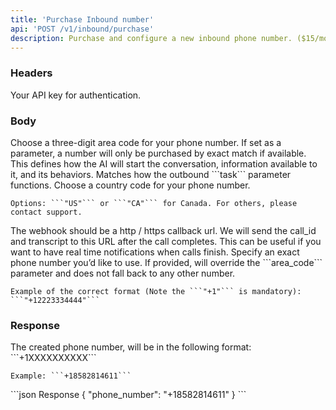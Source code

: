 ```yaml
---
title: 'Purchase Inbound number'
api: 'POST /v1/inbound/purchase'
description: Purchase and configure a new inbound phone number. ($15/mo. subscription using your stored payment method).
---
```


### Headers

<ParamField header="authorization" type="string" required={true}>
    Your API key for authentication.
</ParamField>



### Body

<ParamField body="area_code" type="string" default="415">
    Choose a three-digit area code for your phone number. If set as a parameter, a number will only be purchased by exact match if available.
</ParamField>

<ParamField body="prompt" type="string" >
    This defines how the AI will start the conversation, information available to it, and its behaviors. Matches how the outbound ```task``` parameter functions.
</ParamField>

<ParamField body="country_code" type="string" default="US">
    Choose a country code for your phone number.

    Options: ```"US"``` or ```"CA"``` for Canada. For others, please contact support.
</ParamField>

<ParamField body="webhook" type="string">
    The webhook should be a http / https callback url. We will send the call_id and transcript to this URL after the call completes. This can be useful if you want to have real time notifications when calls finish.
</ParamField>

<ParamField body="phone_number" type="string">
    Specify an exact phone number you’d like to use. If provided, will override the ```area_code``` parameter and does not fall back to any other number.

    Example of the correct format (Note the ```"+1"``` is mandatory): ```"+12223334444"```
</ParamField>

### Response

<ResponseField name="phone_number" type="string">
    The created phone number, will be in the following format: ```+1XXXXXXXXXX```

    Example: ```+18582814611```
</ResponseField>

<ResponseExample>
```json Response
{
  "phone_number": "+18582814611"
}
```
</ResponseExample>